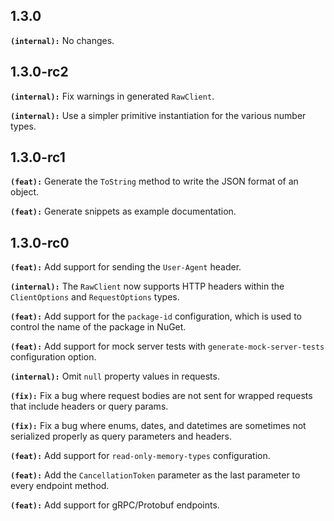 ## 1.3.0
**`(internal):`** No changes.

## 1.3.0-rc2
**`(internal):`** Fix warnings in generated `RawClient`.

**`(internal):`** Use a simpler primitive instantiation for the various number types.

## 1.3.0-rc1
**`(feat):`** Generate the `ToString` method to write the JSON format of an object.

**`(feat):`** Generate snippets as example documentation.

## 1.3.0-rc0
**`(feat):`** Add support for sending the `User-Agent` header.

**`(internal):`** The `RawClient` now supports HTTP headers within the `ClientOptions` and `RequestOptions` types.

**`(feat):`** Add support for the `package-id` configuration, which is used to control the name of the package in NuGet.

**`(feat):`** Add support for mock server tests with `generate-mock-server-tests` configuration option.

**`(internal):`** Omit `null` property values in requests.

**`(fix):`** Fix a bug where request bodies are not sent for wrapped requests that include headers or query params.

**`(fix):`** Fix a bug where enums, dates, and datetimes are sometimes not serialized properly as query parameters and headers.

**`(feat):`** Add support for `read-only-memory-types` configuration.

**`(feat):`** Add the `CancellationToken` parameter as the last parameter to every endpoint method.

**`(feat):`** Add support for gRPC/Protobuf endpoints.

